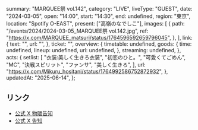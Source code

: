   summary: "MARQUEE祭 vol.142",
  category: "LIVE",
  liveType: "GUEST",
  date: "2024-03-05",
  open: "14:00",
  start: "14:30",
  end: undefined,
  region: "東京",
  location: "Spotify O-EAST",
  present: ["高嶺のなでしこ"],
  images: [
    {
      path: "/events/2024/2024-03-05_MARQUEE祭 vol.142.jpg",
      ref: "https://x.com/MARQUEE_matsuri/status/1764596592659796045",
    },
  ],
  link: {
    text: "",
    url: "",
  },
  ticket: "",
  overview: {
    timetable: undefined,
    goods: {
      time: undefined,
      lineup: undefined,
      url: undefined,
    },
    streaming: undefined,
  },
  acts: {
    setlist: [
      "衣装:美しく生きろ衣装",
      "初恋のひと。",
      "可愛くてごめん",
      "MC",
      "決戦スピリット",
      "ファンサ",
      "美しく生きろ",
    ],
    url: "https://x.com/Mikuru_hositani/status/1764992586752872932",
  },
  updatedAt: "2025-06-14",
};

## リンク

- [公式 X 物販告知](https://x.com/takanenofficial/status/1764272708282663177)
- [公式 X 告知](https://x.com/takanenofficial/status/1748661901595459909)
